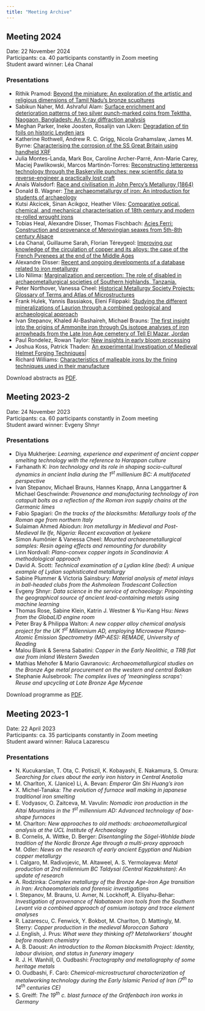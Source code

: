 ```yaml
---
title: "Meeting Archive"
---
```



## Meeting 2024

Date: 22 November 2024  
Participants: ca. 40 participants constantly in Zoom meeting  
Student award winner: Léa Chanal

### Presentations
* Rithik Pramod: [Beyond the miniature: An exploration of the artistic and religious dimensions of Tamil Nadu's bronze scupltures](abstracts/2024-1.qmd)
* Sabikun Naher, Md. Ashraful Alam: [Surface enrichment and deterioration patterns of two silver punch-marked coins from Tekttha, Naogaon, Bangladesh: An X-ray diffraction analysis](abstracts/2024-2.qmd)
* Meghan Parker, Ineke Joosten, Rosalijn van IJken: [Degradation of tin foils on historic Leyden jars](abstracts/2024-3.qmd)
* Katherine Rothwell, Andrew R. C. Grigg, Nicola Grahamslaw, James M. Byrne: [Characterising the corrosion of the SS Great Britain using handheld XRF](abstracts/2024-4.qmd)
* Julia Montes-Landa, Mark Box, Caroline Archer-Parré, Ann-Marie Carey, Maciej Pawlikowski, Marcos Martinón-Torres: [Reconstructing letterpress technology through the Baskerville punches: new scientific data to reverse-engineer a practically lost craft](abstracts/2024-5.qmd)
* Anaïs Walsdorf: [Race and civilisation in John Percy’s Metallurgy (1864)](abstracts/2024-6.qmd)
* Donald B. Wagner: [The archaeometallurgy of iron: An introduction for students of archaeology](abstracts/2024-8.qmd)
* Kutsi Akcicek, Sinan Acikgoz, Heather Viles: [Comparative optical, chemical, and mechanical characterisation of 18th century and modern re-rolled wrought irons](abstracts/2024-9.qmd)
* Tobias Heal, Alexandre Disser, Thomas Fischbach: [Acies Ferri: Construction and provenance of Merovingian seaxes from 5th-8th century Alsace](abstracts/2024-10.qmd)
* Léa Chanal, Guillaume Sarah, Florian Téreygeol: [Improving our knowledge of the circulation of copper and its alloys: the case of the French Pyrenees at the end of the Middle Ages](abstracts/2024-11.qmd)
* Alexandre Disser: [Recent and ongoing developments of a database related to iron metallurgy](abstracts/2024-12.qmd)
* Lilo Nilima: [Marginalization and perception: The role of disabled in archaeometallurgical societies of Southern highlands, Tanzania.](abstracts/2024-13.qmd)
* Peter Northover, Vanessa Cheel: [Historical Metallurgy Society Projects: Glossary of Terms and Atlas of Microstructures](abstracts/2024-15.qmd)
* Frank Hulek, Yannis Bassiakos, Eleni Filippaki: [Studying the different mineralizations of Laurion through a combined geological and archaeological approach](abstracts/2024-16.qmd)
* Ivan Stepanov, Khaled Al-Bashaireh, Michael Brauns: [The first insight into the origins of Ammonite iron through Os isotope analyses of iron arrowheads from the Late Iron Age cemetery of Tell El Mazar, Jordan](abstracts/2024-17.qmd)
* Paul Rondelez, Rowan Taylor: [New insights in early bloom processing](abstracts/2024-18.qmd)
* Joshua Koss, Patrick Thaden: [An experimental Investigation of Medieval Helmet Forging Techniques](abstracts/2024-19.qmd)|
* Richard Williams: [Characteristics of malleable irons by the fining techniques used in their manufacture](abstracts/2024-20.qmd)

Download abstracts as [PDF](assets/HMS-RiP2024_Abstracts.pdf). 

## Meeting 2023-2

Date: 24 November 2023  
Participants: ca. 60 participants constantly in Zoom meeting  
Student award winner: Evgeny Shnyr

### Presentations
* Diya Mukherjee: *Learning, experience and experiment of ancient copper smelting technology with the reference to Harappan culture*
* Farhanath K: *Iron technology and its role in shaping socio-cultural dynamics in ancient India during the 1^st^ milllenium BC: A multifaceted perspective*
* Ivan Stepanov, Michael Brauns, Hannes Knapp, Anna Langgartner & Michael Geschwinde: *Provenance and manufacturing technology of iron catapult bolts as a reflection of the Roman iron supply chains at the Germanic limes*
* Fabio Spagiari: *On the tracks of the blacksmiths: Metallurgy tools of the Roman age from northern Italy*
* Sulaiman Ahmed Abiodun: *Iron metallurgy in Medieval and Post-Medieval Ile Ife, Nigeria: Recent excavation at Iyekere *
* Simon Aumônier & Vanessa Cheel: *Mounted archaeometallurgical samples: Resin ageing effects and remounting for durability*
* Linn Nordvall: *Plano-convex copper ingots in Scandinavia: A methodological approach*
* David A. Scott: *Technical examination of a Lydian kline (bed): A unique example of Lydian sophisticated metallurgy*
* Sabine Plummer & Victoria Sainsbury: *Material analysis of metal inlays in ball-headed clubs from the Ashmolean Tradescant Collection*
* Evgeny Shnyr: *Data science in the service of archaeology: Pinpointing the geographical source of ancient lead-containing metals using machine learning*
* Thomas Rose, Sabine Klein, Katrin J. Westner & Yiu-Kang Hsu: *News from the GlobaLID engine room*
* Peter Bray & Philippa Walton: *A new copper alloy chemical analysis project for the UK 1^st^ Millennium AD, employing Microwave Plasma-Atomic Emission Spectrometry (MP-AES): REMADE, University of Reading*
* Malou Blank & Serena Sabatini: *Copper in the Early Neolithic, a TRB flat axe from inland Western Sweden*
* Mathias Mehofer & Mario Gavranovic: *Archaeometallurgical studies on the Bronze Age metal procurement on the western and central Balkan*
* Stephanie Aulsebrook: *The complex lives of ‘meaningless scraps’: Reuse and upcycling at Late Bronze Age Mycenae*

Download programme as [PDF](assets/2023-2_Programme.pdf).

## Meeting 2023-1

Date: 22 April 2023  
Participants: ca. 35 participants constantly in Zoom meeting  
Student award winner: Raluca Lazarescu

### Presentations

* N. Kucukarslan, T. Ota, C. Potiszil, K. Kobayashi, E. Nakamura, S. Omura: *Searching for clues about the early iron history in Central Anatolia*
* M. Charlton, X. (Janice) Li, A. Bevan: *Emperor Qin Shi Huang’s iron*
* X. Michel-Tanaka: *The evolution of furnace wall making in japanese traditional iron smelting*
* E. Vodyasov, O. Zaitceva, M. Vavulin: *Nomadic iron production in the Altai Mountains in the 1^st^ millennium AD: Advanced technology of box-shape furnaces*
* M. Charlton: *New approaches to old methods: archaeometallurgical analysis at the UCL Institute of Archaeology*
* B. Cornelis, A. Wittke, D. Berger: *Disentangling the Sögel-Wohlde blade tradition of the Nordic Bronze Age through a multi-proxy approach*
* M. Odler: *News on the research of early ancient Egyptian and Nubian copper metallurgy*
* I. Calgaro, M. Radivojevic, M. Altaweel, A. S. Yermolayeva: *Metal production at 2nd millennium BC Taldysai (Central Kazakhstan): An update of research*
* A. Rodzinka: *Complex metallurgy of the Bronze Age-Iron Age transition in Iran: Archaeomaterials and forensic investigations*
* I. Stepanov, M. Brauns, U. Avner, N. Lockhoff, A. Eliyahu-Behar: *Investigation of provenance of Nabataean iron tools from the Southern Levant via a combined approach of osmium isotopy and trace element analyses*
* R. Lazarescu, C. Fenwick, Y. Bokbot, M. Charlton, D. Mattingly, M. Sterry: *Copper production in the medieval Moroccan Sahara*
* J. English, J. Prus: *What were they thinking of? Metalworkers’ thought before modern chemistry*
* A. B. Daoust: *An introduction to the Roman blacksmith Project: Identity, labour division, and status in funerary imagery*
* R. J. H. Wanhill, O. Oudbashi: *Fractography and metallography of some heritage metals*
* O. Oudbashi, F. Carò: *Chemical-microstructural characterization of metalworking technology during the Early Islamic Period of Iran (7^th^ to 14^th^ centuries CE)*
* S. Greiff: *The 19^th^ c. blast furnace of the Gräfenbach iron works in Germany*
